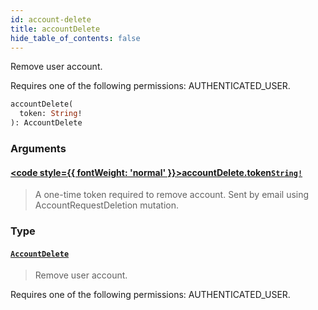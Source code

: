 ```yaml
---
id: account-delete
title: accountDelete
hide_table_of_contents: false
---
```








Remove user account. 

Requires one of the following permissions: AUTHENTICATED_USER.

```graphql
accountDelete(
  token: String!
): AccountDelete
```


### Arguments

#### [<code style={{ fontWeight: 'normal' }}>accountDelete.<b>token</b></code>](#)<Bullet />[`String!`](../../../developer/api-reference/scalars/string) <Badge class="secondary" text="non-null"/> <Badge class="secondary" text="scalar"/>
> A one-time token required to remove account. Sent by email using AccountRequestDeletion mutation.
> 

### Type

#### [`AccountDelete`](../../../developer/api-reference/objects/account-delete) <Badge class="secondary" text="object"/>
> Remove user account. 

Requires one of the following permissions: AUTHENTICATED_USER.
> 





